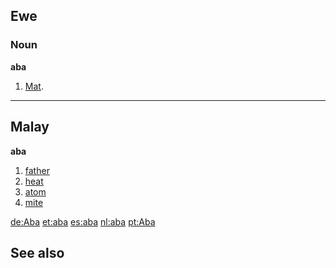 ==Ewe==
===Noun===
'''aba'''

#[[Mat]].
----
==Malay==
'''aba'''

# [[father]]
# [[heat]]
# [[atom]]
# [[mite]]

[[de:Aba]]
[[et:aba]]
[[es:aba]]
[[nl:aba]]
[[pt:Aba]]

==See also==
{{Wikisource1911Enc|Aba}}